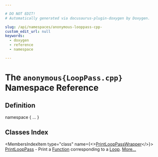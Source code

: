 ```yaml
---

# DO NOT EDIT!
# Automatically generated via docusaurus-plugin-doxygen by Doxygen.

slug: /api/namespaces/anonymous-looppass-cpp-
custom_edit_url: null
keywords:
  - doxygen
  - reference
  - namespace

---
```





# The `anonymous{LoopPass.cpp}` Namespace Reference

<DoxygenPage pluginConfig={pluginConfig}>



## Definition

<CodeBlock>namespace &#123; ... &#125;</CodeBlock>

## Classes Index

<MembersIndex>

<MembersIndexItem
  type="class"
  name={<><a href="/docs/api/classes/anonymous-namespace-looppass-cpp-/printlooppasswrapper">PrintLoopPassWrapper</a></>}>
<a href="/docs/api/classes/llvm/printlooppass">PrintLoopPass</a> - Print a <a href="/docs/api/classes/llvm/function">Function</a> corresponding to a <a href="/docs/api/classes/llvm/loop">Loop</a>. <a href="/docs/api/classes/anonymous-namespace-looppass-cpp-/printlooppasswrapper/#details">More...</a>
</MembersIndexItem>

</MembersIndex>


</DoxygenPage>
